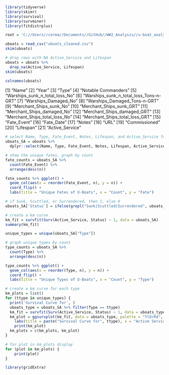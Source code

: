 ```r
library(tidyverse)
library(skimr)
library(survival)
library(survminer)
library(fitdistrplus)

root = 'C://Users//corma//Documents//GitHub//WW2_Analysis//u-boat_analysis.rmd'
```
```r
uboats = read_csv("uboats_cleaned.csv")
skim(uboats)
```
```r
# drop rows with NA Active_Service and Lifespan
uboats = uboats %>%
  drop_na(Active_Service, Lifespan)
skim(uboats)
```
```r
colnames(uboats)
```
[1] "Name"
[2] "Year"
[3] "Type"
[4] "Notable Commanders"
[5] "Warships_sunk_n_total_loss_No"
[6] "Warships_sunk_n_total_loss_Tons-n-GRT"
[7] "Warships_Damaged_No"
[8] "Warships_Damaged_Tons-n-GRT"
[9] "Merchant_Ships_sunk_No"
[10] "Merchant_Ships_sunk_GRT"
[11] "Merchant_Ships_damaged_No"
[12] "Merchant_Ships_damaged_GRT"
[13] "Merchant_Ships_total_loss_No"
[14] "Merchant_Ships_total_loss_GRT"
[15] "Fate_Event"
[16] "Fate_Date"
[17] "Notes"
[18] "URL"
[19] "Commissioned"
[20] "Lifespan"
[21] "Active_Service"

```r
# select Name, Type, Fate_Event, Notes, Lifespan, and Active_Service for Survival analysis
uboats_SA = uboats %>%
  dplyr::select(Name, Type, Fate_Event, Notes, Lifespan, Active_Service)
```
```r
# show the unique fates, graph by count
fate_counts = uboats_SA %>%
  count(Fate_Event) %>%
  arrange(desc(n))

fate_counts %>% ggplot() +
  geom_col(aes(x = reorder(Fate_Event, n), y = n)) +
  coord_flip() +
  labs(title = "Unique Fates of U-Boats", x = "Count", y = "Fate")
```
```r
# if Sunk, Scuttled, or Surrendered, then 1, else 0
uboats_SA['Status'] = ifelse(grepl("Sunk|Scuttled|Surrendered", uboats_SA$Fate_Event), 1, 0)
```

```r
# create a km curve
km_fit = survfit(Surv(Active_Service, Status) ~ 1, data = uboats_SA)
summary(km_fit)
```
```r
unique_types = unique(uboats_SA["Type"])

# graph unique types by count
type_counts = uboats_SA %>%
  count(Type) %>%
  arrange(desc(n))

type_counts %>% ggplot() +
  geom_col(aes(x = reorder(Type, n), y = n)) +
  coord_flip() +
  labs(title = "Unique Types of U-Boats", x = "Count", y = "Type")
```
```r
# create a km curve for each type
km_plots = list()
for (ttype in unique_types) {
  print('Survival Curve for', )
  uboats_type = uboats_SA %>% filter(Type == ttype)
  km_fit = survfit(Surv(Active_Service, Status) ~ 1, data = uboats_type)
  km_plot = ggsurvplot(km_fit, data = uboats_type, palette = "YlOrRd", risk.table = F, conf.int = T) +
    labs(title = paste("Survival Curve for", ttype), x = "Active Service (Days)")
    print(km_plot)
  km_plots = c(km_plots, km_plot)
}
```
```r
# for plot in km_plots display
for (plot in km_plots) {
    print(plot)
}
```
```r
library(gridExtra)


```
